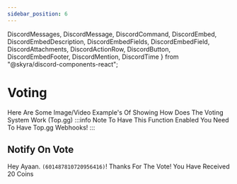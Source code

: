 ```yaml
---
sidebar_position: 6
---
```


  DiscordMessages,
  DiscordMessage,
  DiscordCommand,
  DiscordEmbed,
  DiscordEmbedDescription,
  DiscordEmbedFields,
  DiscordEmbedField,
  DiscordAttachments,
  DiscordActionRow,
  DiscordButton,
  DiscordEmbedFooter,
  DiscordMention,
  DiscordTime
} from "@skyra/discord-components-react";

# Voting
Here Are Some Image/Video Example's Of Showing How Does The Voting System Work (Top.gg)
:::info Note
To Have This Function Enabled You Need To Have Top.gg Webhooks!
:::

## Notify On Vote
<DiscordMessages>
  <DiscordMessage bot="true" author="Ptero Manager" avatar="/img/ptero-manager.png">
    Hey <DiscordMention highlight>Ayaan.</DiscordMention> <code>(601487810720956416)</code>! Thanks For The Vote! You Have Received 20 Coins
  </DiscordMessage>
</DiscordMessages>